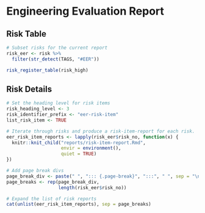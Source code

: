 # Engineering Evaluation Report

## Risk Table
```r
# Subset risks for the current report
risk_eer <- risk %>%
  filter(str_detect(TAGS, "#EER"))

risk_register_table(risk_high)
```

## Risk Details
```r
# Set the heading level for risk items
risk_heading_level <- 3
risk_identifier_prefix <- "eer-risk-item"
list_risk_item <- TRUE

# Iterate through risks and produce a risk-item-report for each risk.
eer_risk_item_reports <- lapply(risk_eer$risk_no, function(x) {
  knitr::knit_child("reports/risk-item-report.Rmd", 
                    envir = environment(), 
                    quiet = TRUE)
})

# Add page break divs
page_break_div <- paste(" ", "::: {.page-break}", ":::", " ", sep = "\n")
page_breaks <- rep(page_break_div, 
                   length(risk_eer$risk_no))

# Expand the list of risk reports
cat(unlist(eer_risk_item_reports), sep = page_breaks)
```



